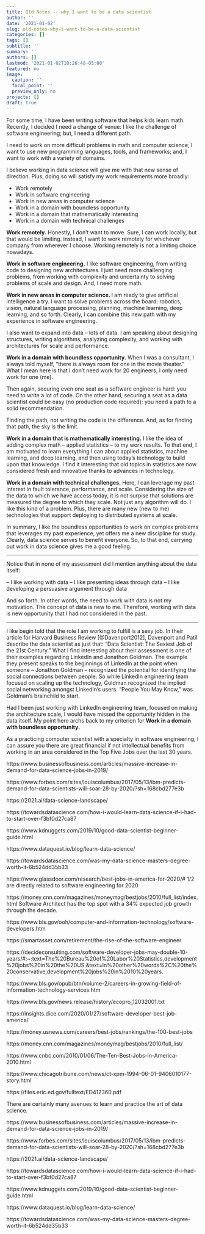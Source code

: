 ```yaml
---
title: Old Notes -- why I want to be a data scientist
author: ''
date: '2021-01-02'
slug: old-notes-why-i-want-to-be-a-data-scientist
categories: []
tags: []
subtitle: ''
summary: ''
authors: []
lastmod: '2021-01-02T10:26:48-05:00'
featured: no
image:
  caption: ''
  focal_point: ''
  preview_only: no
projects: []
draft: true
---
```


For some time, I have been writing software that helps kids learn math. Recently, I decided I need a change of venue: I like the challenge of software engineering; but, I need a different path. 

I need to work on more difficult problems in math and computer science; I want to use new programming languages, tools, and frameworks; and, I want to work with a variety of domains.

I believe working in data science will give me with that new sense of direction. Plus, doing so will satisfy my work requirements more broadly:

- Work remotely
- Work in software engineering
- Work in new areas in computer science
- Work in a domain with boundless opportunity
- Work in a domain that mathematically interesting
- Work in a domain with technical challenges

**Work remotely.**  Honestly, I don't want to move. Sure, I can work locally, but that would be limiting. Instead, I want to work remotely for whichever company from wherever I choose. Working remotely is not a limiting choice nowadays. 

**Work in software engineering.** I like software engineering, from writing code to designing new architectures. I just need more challenging problems, from working with complexity and uncertainty to solving problems of scale and design. And, I need more math. 

**Work in new areas in computer science. ** I am ready to give artificial intelligence a try. I want to solve problems across the board: robotics, vision, natural language processing, planning, machine learning, deep learning, and so forth. Clearly, I can combine this new path with my experience in software engineering.

I also want to expand into data -- lots of data. I am speaking about designing structures, writing algorithms, analyzing complexity, and working with architectures for scale and performance. 

**Work in a domain with boundless opportunity.** When I was a consultant, I always told myself, "there is always room for one in the movie theater." What I mean here is that I don't need work for 20 engineers, I only need work for one (me). 

Then again, securing even one seat as a software engineer is hard: you need to write a lot of code. On the other hand, securing a seat as a data scientist could be easy (no production code required): you need a path to a solid recommendation. 

Finding the path, not writing the code is the difference. And, as for finding that path, the sky is the limit.

**Work in a domain that is mathematically interesting.** I like the idea of adding complex math -- applied statistics -- to my work results. To that end, I am motivated to learn everything I can about applied statistics, machine learning, and deep learning, and then using today's technology to build upon that knowledge. I find it interesting that old topics in statistics are now considered fresh and innovative thanks to advances in technology.

**Work in a domain with technical challenges.** Here, I can leverage my past interest in fault tolerance, performance, and scale. Considering the size of the data to which we have access today, it is not surpise that solutions are measured the degree to which they scale. Not just any algorithm will do. I like this kind of a problem. Plus, there are many new (new to me) technologies that support deploying to distributed systems at scale.

In summary, I like the boundless opportunities to work on complex problems that leverages my past experience, yet offers me a new discipline for study. Clearly, data science serves to benefit everyone. So, to that end, carrying out work in data science gives me a good feeling.

----

Notice that in none of my assessment did I mention anything about the data itself:

-- I like working with data
-- I like presenting ideas through data
-- I like developing a persuasive argument through data

And so forth. In other words, the need to work with data is not my motivation. The concept of data is new to me. Therefore, working with data is new opportunity that I had not considered in the past.

----

I like begin told that the role I am working to fulfill is a sexy job. In their article for Harvard Business Review [@Davenport2012], Davenport and Patil describe the data scientist as just that: "Data Scientist: The Sexiest Job of the 21st Century." What I find interesting about their assessment is one of their examples regarding LinkedIn and Jonathon Goldman. The example they present speaks to the beginnings of LinkedIn at the point when someone -- Jonathon Goldman -- recognized the potential for identifying the social connections between people. So while LinkedIn engineering team focused on scaling up the technology, Goldman recognized the implied social networking amongst LinkedIn's users. "People You May Know," was Goldman's brainchild to start.

Had I been just working with LinkedIn engineering team, focused on making the architecture scale, I would have missed the opportunity hidden in the data itself. My point here archs back to my criterion for **Work in a domain with boundless opportunity.** 

As a practicing computer scientist with a specialty in software engineering, I can assure you there are great financial if not intellectual benefits from working in an area considered in the Top Five Jobs over the last 30 years.

https://www.businessofbusiness.com/articles/massive-increase-in-demand-for-data-science-jobs-in-2019/

https://www.forbes.com/sites/louiscolumbus/2017/05/13/ibm-predicts-demand-for-data-scientists-will-soar-28-by-2020/?sh=168cbd277e3b

https://2021.ai/data-science-landscape/

https://towardsdatascience.com/how-i-would-learn-data-science-if-i-had-to-start-over-f3bf0d27ca87

https://www.kdnuggets.com/2019/10/good-data-scientist-beginner-guide.html

https://www.dataquest.io/blog/learn-data-science/

https://towardsdatascience.com/was-my-data-science-masters-degree-worth-it-6b524dd35b33

https://www.glassdoor.com/research/best-jobs-in-america-for-2020/#
1/2 are directly related to software engineering for 2020

https://money.cnn.com/magazines/moneymag/bestjobs/2010/full_list/index.html
Software Architect has the top spot with a 34% expected job growth through the decade.

https://www.bls.gov/ooh/computer-and-information-technology/software-developers.htm

https://smartasset.com/retirement/the-rise-of-the-software-engineer

https://decideconsulting.com/software-developer-jobs-may-double-10-years/#:~:text=The%20Bureau%20of%20Labor%20Statistics,development%20jobs%20in%20the%20US.&text=In%20other%20words%2C%20the%20conservative,development%20jobs%20in%2010%20years.

https://www.bls.gov/opub/btn/volume-2/careers-in-growing-field-of-information-technology-services.htm

https://www.bls.gov/news.release/history/ecopro_12032001.txt

https://insights.dice.com/2020/01/27/software-developer-best-job-america/

https://money.usnews.com/careers/best-jobs/rankings/the-100-best-jobs

https://money.cnn.com/magazines/moneymag/bestjobs/2010/full_list/

https://www.cnbc.com/2010/01/06/The-Ten-Best-Jobs-in-America-2010.html

https://www.chicagotribune.com/news/ct-xpm-1994-06-01-9406010177-story.html

https://files.eric.ed.gov/fulltext/ED412360.pdf


There are certainly many avenues to learn and practice the art of data science.

https://www.businessofbusiness.com/articles/massive-increase-in-demand-for-data-science-jobs-in-2019/

https://www.forbes.com/sites/louiscolumbus/2017/05/13/ibm-predicts-demand-for-data-scientists-will-soar-28-by-2020/?sh=168cbd277e3b

https://2021.ai/data-science-landscape/

https://towardsdatascience.com/how-i-would-learn-data-science-if-i-had-to-start-over-f3bf0d27ca87

https://www.kdnuggets.com/2019/10/good-data-scientist-beginner-guide.html

https://www.dataquest.io/blog/learn-data-science/

https://towardsdatascience.com/was-my-data-science-masters-degree-worth-it-6b524dd35b33
